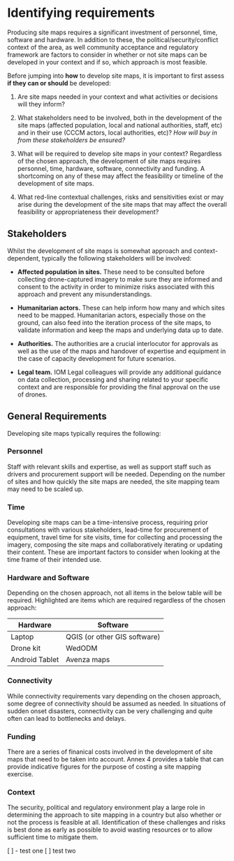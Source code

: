 # Identifying requirements
Producing site maps requires a significant investment of personnel, time, software and hardware. In addition to these, the political/security/conflict context of the area, as well community acceptance and regulatory framework are factors to consider in whether or not site maps can be developed in your context and if so, which approach is most feasible.

Before jumping into **how** to develop site maps, it is important to first assess **if they can or should** be developed:

1. Are site maps needed in your context and what activities or decisions will they inform?

2. What stakeholders need to be involved, both in the development of the site maps (affected population, local and national authorities, staff, etc) and in their use (CCCM actors, local authorities, etc)? *How will buy in from these stakeholders be ensured?*

4. What will be required to develop site maps in your context? Regardless of the chosen approach, the development of site maps requires personnel, time, hardware, software, connectivity and funding. A shortcoming on any of these may affect the feasibility or timeline of the development of site maps.

5. What red-line contextual challenges, risks and sensitivities exist or may arise during the development of the site maps that may affect the overall feasibility or appropriateness their development?

## Stakeholders
Whilst the development of site maps is somewhat approach and context-dependent, typically the following stakeholders will be involved:

- **Affected population in sites.** These need to be consulted before collecting drone-captured imagery to make sure they are informed and consent to the activity in order to minimize risks associated with this approach and prevent any misunderstandings.

- **Humanitarian actors.** These can help inform how many and which sites need to be mapped. Humanitarian actors, especially those on the ground, can also feed into the iteration process of the site maps, to validate information and keep the maps and underlying data up to date. 

- **Authorities.** The authorities are a crucial interlocutor for approvals as well as the use of the maps and handover of expertise and equipment in the case of capacity development for future scenarios.

- **Legal team.** IOM Legal colleagues will provide any additional guidance on data collection, processing and sharing related to your specific context and are responsible for providing the final approval on the use of drones. 

## General Requirements
Developing site maps typically requires the following:

### Personnel
Staff with relevant skills and expertise, as well as support staff such as drivers and procurement support will be needed. Depending on the number of sites and how quickly the site maps are needed, the site mapping team may need to be scaled up. 

### Time
Developing site maps can be a time-intensive process, requiring prior consultations with various stakeholders, lead-time for procurement of equipment, travel time for site visits, time for collecting and processing the imagery, composing the site maps and collaboratively iterating or updating their content. These are important factors to consider when looking at the time frame of their intended use.

### Hardware and Software
Depending on the chosen approach, not all items in the below table will be required. Highlighted are items which are required regardless of the chosen approach:

|Hardware|Software|
| ---- | ------- |
|Laptop|QGIS (or other GIS software)|
|Drone kit| WedODM |
|Android Tablet|Avenza maps|

### Connectivity
While connectivity requirements vary depending on the chosen approach, some degree of connectivity should be assumed as needed. In situations of sudden onset disasters, connectivity can be very challenging and quite often can lead to bottlenecks and delays.

### Funding
There are a series of finanical costs involved in the development of site maps that need to be taken into account. Annex 4 provides a table that can provide indicative figures for the purpose of costing a site mapping exercise. 

### Context
The security, political and regulatory environment play a large role in determining the approach to site mapping in a country but also whether or not the process is feasible at all. Identification of these challenges and risks is best done as early as possible to avoid wasting resources or to allow sufficient time to mitigate them.

[ ] - test one
[ ] test two